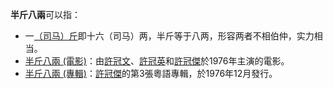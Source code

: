 '''半斤八兩'''可以指：
*一[[斤|（司马）斤]]即十六（司马）两，半斤等于八两，形容两者不相伯仲，实力相当。
*[[半斤八兩_(電影)|半斤八兩 (電影)]]：由[[許冠文|許冠文]]、[[許冠英|許冠英]]和[[許冠傑|許冠傑]]於1976年主演的電影。
*[[半斤八兩_(專輯)|半斤八兩 (專輯)]]：[[許冠傑|許冠傑]]的第3張粵語專輯，於1976年12月發行。
{{disambig|Cat=四字消歧義}}